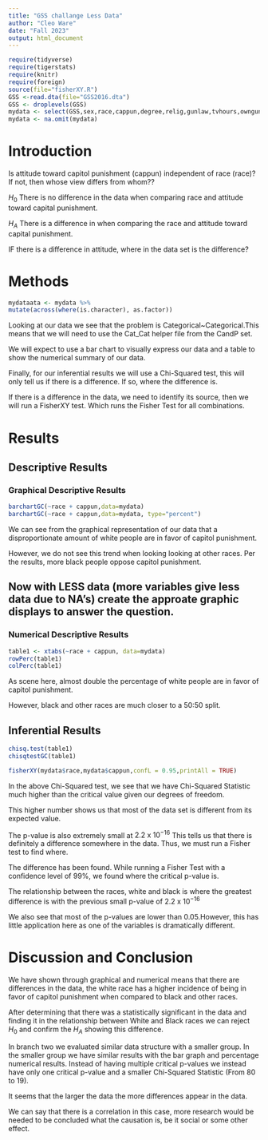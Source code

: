 ```yaml
---
title: "GSS challange Less Data"
author: "Cleo Ware"
date: "Fall 2023"
output: html_document
---
```








```r
require(tidyverse)
require(tigerstats)
require(knitr)
require(foreign)
source(file="fisherXY.R")
GSS <-read.dta(file="GSS2016.dta")
GSS <- droplevels(GSS)
mydata <- select(GSS,sex,race,cappun,degree,relig,gunlaw,tvhours,owngun,age,wordsum)
mydata <- na.omit(mydata)
```

# Introduction

<!--In this section you explain what you are trying to show.  Where did the data come from?  What is the research or other question you are trying to answer?.  If you skimp in this section expect to be marked down in your grade. Paint a picture of the project a couple of paragraphs is expected!-->

Is attitude toward capitol punishment (cappun) independent of race (race)?
If not, then whose view differs from whom??

$H_0$ There is no difference in the data when comparing race and attitude toward capital punishment.

$H_A$ There is a difference in when comparing the race and attitude toward capital punishment.

IF there is a difference in attitude, where in the data set is the difference?


# Methods

<!--Decide on your methods:  use "variable analysis" or other appropriate descriptors.  Make sure to choose at least one graphical method and at least one numerical method. Discuss what data manipulations may be needed for example subsetting or other binning procedures and what sort of graphical displays and inferential tools will be used!-->

```r
mydataata <- mydata %>%
mutate(across(where(is.character), as.factor))
```

Looking at our data we see that the problem is Categorical~Categorical.This means that we will need to use the Cat_Cat helper file from the CandP set.

We will expect to use a bar chart to visually express our data and a table to show the numerical summary of our data.

Finally, for our inferential results we will use a Chi-Squared test, this will only tell us if there is a difference. If so, where the difference is.

If there is a difference in the data, we need to identify its source, then we will run a FisherXY test. Which runs the Fisher Test for all combinations.

# Results

<!--Divide this section into two sub-sections:  One for your descriptive  results and one for your inferential results.!-->

## Descriptive Results

### Graphical Descriptive Results

<!--Graphical results here.  Make sure to show your code.  Provide appropriate labels for axes, giving units if possible, and provide a good title for the graph, too.  Use the graphical results to describe the patterns if any that exist in the data as focused toward the research question. Bottom line is to explain the features of the graph that are relevant to conforming or departing to what is expected by your null hypothesis !-->

```r
barchartGC(~race + cappun,data=mydata)
barchartGC(~race + cappun,data=mydata, type="percent")

```

We can see from the graphical representation of our data that a disproportionate amount of white people are in favor of capitol punishment.

However, we do not see this trend when looking looking at other races. Per the results, more black people oppose capitol punishment.



## Now with LESS data (more variables give less data due to NA's) create the approate graphic displays to answer the question.





### Numerical Descriptive Results

<!--Numerical results go here. Use the numerical results to describe the patterns if any that exist in the data as focused toward the research question!-->


```r
table1 <- xtabs(~race + cappun, data=mydata)
rowPerc(table1)
colPerc(table1)
```

As scene here, almost double the percentage of white people are in favor of capitol punishment.

However, black and other races are much closer to a 50:50 split.

## Inferential Results

<!--State hypothesis clearly.  Make sure your discussion of the inferential test covers all the aspects that the test output produces, such as test statistic, p-value etc.  Make a decision about the null hypothesis, explain the assumptions on which the selected test/procedure was based, and why the chosen procedure satisfys the assumptions and is appropriate to answer the research question!-->

```r
chisq.test(table1)
chisqtestGC(table1)
```
```r
fisherXY(mydata$race,mydata$cappun,confL = 0.95,printAll = TRUE)
```

In the above Chi-Squared test, we see that we have Chi-Squared Statistic much higher than the critical value given our degrees of freedom.

This higher number shows us that most of the data set is different from its expected value.

The p-value is also extremely small at $2.2 \text{ x } 10^{-16}$
This tells us that there is definitely a difference somewhere in the data. Thus, we must run a Fisher test to find where.


The difference has been found. While running a Fisher Test with a confidence level of 99%, we found where the critical p-value is.

The relationship between the races, white and black is where the greatest difference is with the previous small p-value of $2.2 \text{ x } 10^{-16}$

We also see that most of the p-values are lower than 0.05.However, this has little application here as one of the variables is dramatically different.


# Discussion and Conclusion

<!--Discussion and conclusion here.  If you found a relationship be sure to consider whether the relationship occurs because one of the variavbles causes the other, or whether they perhasps are related for some other reason.  Watch the chapter 6 videos from the GeorgeTown videos collection.!-->


We have shown through graphical and numerical means that there are differences in the data, the white race has a higher incidence of being in favor of capitol punishment when compared to black and other races.

After determining that there was a statistically significant in the data and finding it in the relationship between White and Black races we can reject $H_0$ and confirm the $H_A$ showing this difference.

In branch two we evaluated similar data structure with a smaller group. In the smaller group we have similar results with the bar graph and percentage numerical results. Instead of having multiple critical p-values we instead have only one critical p-value and a smaller Chi-Squared Statistic (From 80 to 19).

It seems that the larger the data the more differences appear in the data.

We can say that there is a correlation in this case, more research would be needed to be concluded what the causation is, be it social or some other effect.



